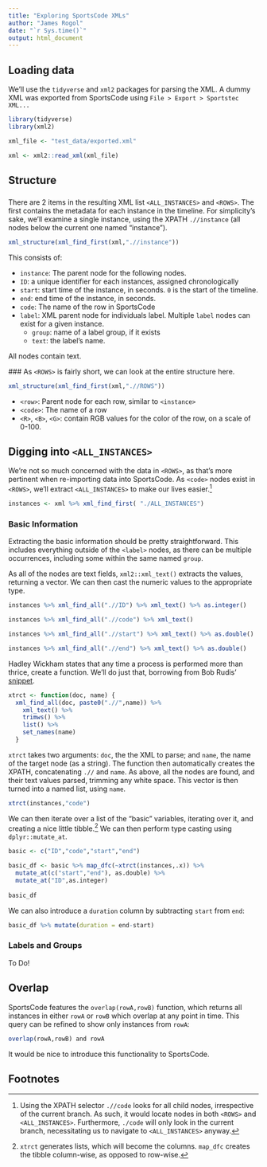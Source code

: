```yaml
---
title: "Exploring SportsCode XMLs"
author: "James Rogol"
date: "`r Sys.time()`"
output: html_document
---
```


## Loading data
We'll use the `tidyverse` and `xml2` packages for parsing the XML. A dummy XML was exported from SportsCode using `File > Export > Sportstec XML...`

```r
library(tidyverse)
library(xml2)

xml_file <- "test_data/exported.xml"

xml <- xml2::read_xml(xml_file)
```

## Structure
### <ALL_INSTANCES>
There are 2 items in the resulting XML list `<ALL_INSTANCES>` and `<ROWS>`. The first contains the metadata for each instance in the timeline. For simplicity's sake, we'll examine a single instance, using the XPATH `.//instance` (all nodes below the current one named "instance").
```r
xml_structure(xml_find_first(xml,".//instance"))
```
This consists of:

  * `instance`: The parent node for the following nodes.
  * `ID`: a unique identifier for each instances, assigned chronologically
  * `start`: start time of the instance, in seconds. `0` is the start of the timeline.
  * `end`: end time of the instance, in seconds.
  * `code`: The name of the row in SportsCode
  * `label`: XML parent node for individuals label. Multiple `label` nodes can exist for a given instance.
    * `group`: name of a label group, if it exists
    * `text`: the label's name.

All nodes contain text.

###<ROWS>
As `<ROWS>` is fairly short, we can look at the entire structure here.

```r
xml_structure(xml_find_first(xml,".//ROWS"))
```

  * `<row>`: Parent node for each row, similar to `<instance>`
  * `<code>`: The name of a row
  * `<R>`, `<B>`, `<G>`: contain RGB values for the color of the row, on a scale of 0-100.

## Digging into `<ALL_INSTANCES>`
We're not so much concerned with the data in `<ROWS>`, as that's more pertinent when re-importing data into SportsCode. As `<code>` nodes exist in `<ROWS>`, we'll extract `<ALL_INSTANCES>` to make our lives easier.[^1]
```r
instances <- xml %>% xml_find_first( "./ALL_INSTANCES")
```

### Basic Information
Extracting the basic information should be pretty straightforward. This includes everything outside of the `<label>` nodes, as there can be multiple occurrences, including some within the same named `group`.

As all of the nodes are text fields, `xml2::xml_text()` extracts the values, returning a vector. We can then cast the numeric values to the appropriate type.
```r
instances %>% xml_find_all(".//ID") %>% xml_text() %>% as.integer()
```
```r
instances %>% xml_find_all(".//code") %>% xml_text()
```
```r
instances %>% xml_find_all(".//start") %>% xml_text() %>% as.double()
```
```r
instances %>% xml_find_all(".//end") %>% xml_text() %>% as.double()
```

Hadley Wickham states that any time a process is performed more than thrice, create a function. We'll do just that, borrowing from Bob Rudis' [snippet](https://rpubs.com/hrbrmstr/xml2power).

```r
xtrct <- function(doc, name) {
  xml_find_all(doc, paste0(".//",name)) %>%
    xml_text() %>%
    trimws() %>% 
    list() %>% 
    set_names(name)
  }
```
`xtrct` takes two arguments: `doc`, the the XML to parse; and `name`, the name of the target node (as a string). The function then automatically creates the XPATH, concatenating `.//` and `name`. As above, all the nodes are found, and their text values parsed, trimming any white space. This vector is then turned into a named list, using `name`.

```r
xtrct(instances,"code")
```

We can then iterate over a list of the "basic" variables, iterating over it, and creating a nice little tibble.[^2] We can then perform type casting using `dplyr::mutate_at`.
```r
basic <- c("ID","code","start","end")

basic_df <- basic %>% map_dfc(~xtrct(instances,.x)) %>%
  mutate_at(c("start","end"), as.double) %>% 
  mutate_at("ID",as.integer)
  
basic_df
```

We can also introduce a `duration` column by subtracting `start` from `end`:
```r
basic_df %>% mutate(duration = end-start)
```

### Labels and Groups

To Do!

## Overlap

SportsCode features the `overlap(rowA,rowB)` function, which returns all instances in either `rowA` or `rowB` which overlap at any point in time. This query can be refined to show only instances from `rowA`:
```r
overlap(rowA,rowB) and rowA
```

It would be nice to introduce this functionality to SportsCode.



## Footnotes
[^1]: Using the XPATH selector `.//code` looks for all child nodes, irrespective of the current branch. As such, it would locate nodes in both `<ROWS>` and `<ALL_INSTANCES>`. Furthermore, `./code` will only look in the current branch, necessitating us to navigate to `<ALL_INSTANCES>` anyway.
[^2]: `xtrct` generates lists, which will become the columns. `map_dfc` creates the tibble column-wise, as opposed to row-wise.
